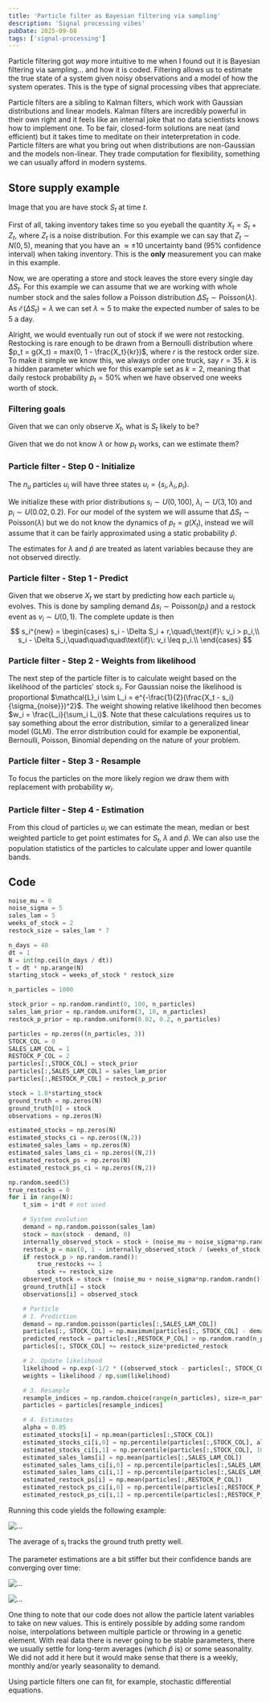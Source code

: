 ```yaml
---
title: 'Particle filter as Bayesian filtering via sampling'
description: 'Signal processing vibes'
pubDate: 2025-09-08
tags: ['signal-processing']
---
```


Particle filtering got *way* more intuitive to me when I found out it is Bayesian filtering via sampling... and how it is coded.
Filtering allows us to estimate the true state of a system given noisy observations and a model of how the system operates.
This is the type of signal processing vibes that appreciate.

Particle filters are a sibling to Kalman filters, which work with Gaussian distributions and linear models.
Kalman filters are incredibly powerful in their own right and it feels like an internal joke that no data scientists knows how to implement one.
To be fair, closed-form solutions are neat (and efficient) but it takes time to meditate on their inteterpretation in code.
Particle filters are what you bring out when distributions are non-Gaussian and the models non-linear.
They trade computation for flexibility, something we can usually afford in modern systems.

## Store supply example

Image that you are have stock $S_t$ at time $t$.

First of all, taking inventory takes time so you eyeball the quantity $X_t = S_t + Z_t$, where $Z_t$ is a noise distribution.
For this example we can say that $Z_t \sim N(0, 5)$, meaning that you have an $\approx \pm 10$ uncertainty band (95% confidence interval) when taking inventory.
This is the **only** measurement you can make in this example.

Now, we are operating a store and stock leaves the store every single day $\Delta S_t$.
For this example we can assume that we are working with whole number stock and the sales follow a Poisson distribution $\Delta S_t \sim \text{Poisson}(\lambda)$.
As $\mathcal{E}(\Delta S_t) = \lambda$ we can set $\lambda = 5$ to make the expected number of sales to be 5 a day.

Alright, we would eventually run out of stock if we were not restocking.
Restocking is rare enough to be drawn from a Bernoulli distribution where $p_t = g(X_t) = max(0, 1 - \frac{X_t}{kr})$,
where $r$ is the restock order size. To make it simple we know this, we always order one truck, say $r = 35$.
$k$ is a hidden parameter which we for this example set as $k = 2$, meaning that daily restock probability $p_t = 50\%$ 
when we have observed one weeks worth of stock.

### Filtering goals

Given that we can only observe $X_t$, what is $S_t$ likely to be?

Given that we do not know $\lambda$ or how $p_t$ works, can we estimate them?

### Particle filter - Step 0 - Initialize
The $n_u$ particles $u_i$ will have three states $u_i = \{s_i, \lambda_i, p_i\}$.

We initialize these with prior distributions $s_i \sim U(0, 100)$, $\lambda_i \sim U(3, 10)$ and $p_i \sim U(0.02, 0.2)$.
For our model of the system we will assume that $\Delta S_t \sim \text{Poisson}(\lambda)$ but we do not know the dynamics of $p_t = g(X_t)$,
instead we will assume that it can be fairly approximated using a static probability $\hat{p}$.

The estimates for $\lambda$ and $\hat{p}$ are treated as latent variables because they are not observed directly.

### Particle filter - Step 1 - Predict

Given that we observe $X_t$ we start by predicting how each particle $u_i$ evolves.
This is done by sampling demand $\Delta s_i \sim \text{Poisson}(p_i)$ and a restock event as $v_i \sim U(0,1)$.
The complete update is then
$$
s_i^{new} = \begin{cases}
s_i - \Delta S_i + r,\quad\;\text{if}\: v_i > p_i,\\
s_i - \Delta S_i,\quad\quad\quad\text{if}\: v_i \leq p_i.\\
\end{cases}
$$

### Particle filter - Step 2 - Weights from likelihood

The next step of the particle filter is to calculate weight based on the likelihood of the particles' stock $s_i$.
For Gaussian noise the likelihood is proportional $\mathcal{L}_i \sim L_i = e^{-\frac{1}{2}(\frac{X_t - s_i}{\sigma_{noise}})^2}$.
The weight showing relative likelihood then becomes $w_i = \frac{L_i}{\sum_i L_i}$.
Note that these calculations requires us to say something about the error distribution, similar to a generalized linear model (GLM).
The error distribution could for example be exponential, Bernoulli, Poisson, Binomial depending on the nature of your problem.

### Particle filter - Step 3 - Resample

To focus the particles on the more likely region we draw them with replacement with probability $w_i$.

### Particle filter - Step 4 - Estimation

From this cloud of particles $u_i$ we can estimate the mean, median or best weighted particle to get point estimates for $S_t$, $\lambda$ and $\hat{p}$.
We can also use the population statistics of the particles to calculate upper and lower quantile bands.

## Code

```python
noise_mu = 0
noise_sigma = 5
sales_lam = 5
weeks_of_stock = 2
restock_size = sales_lam * 7

n_days = 40
dt = 1
N = int(np.ceil(n_days / dt))
t = dt * np.arange(N)
starting_stock = weeks_of_stock * restock_size

n_particles = 1000

stock_prior = np.random.randint(0, 100, n_particles)
sales_lam_prior = np.random.uniform(3, 10, n_particles)
restock_p_prior = np.random.uniform(0.02, 0.2, n_particles)

particles = np.zeros((n_particles, 3))
STOCK_COL = 0
SALES_LAM_COL = 1
RESTOCK_P_COL = 2
particles[:,STOCK_COL] = stock_prior
particles[:,SALES_LAM_COL] = sales_lam_prior
particles[:,RESTOCK_P_COL] = restock_p_prior

stock = 1.0*starting_stock
ground_truth = np.zeros(N)
ground_truth[0] = stock
observations = np.zeros(N)

estimated_stocks = np.zeros(N)
estimated_stocks_ci = np.zeros((N,2))
estimated_sales_lams = np.zeros(N)
estimated_sales_lams_ci = np.zeros((N,2))
estimated_restock_ps = np.zeros(N)
estimated_restock_ps_ci = np.zeros((N,2))

np.random.seed(5)
true_restocks = 0
for i in range(N):
    t_sim = i*dt # not used

    # System evolution
    demand = np.random.poisson(sales_lam)
    stock = max(stock - demand, 0)
    internally_observed_stock = stock + (noise_mu + noise_sigma*np.random.randn())
    restock_p = max(0, 1 - internally_observed_stock / (weeks_of_stock * restock_size))
    if restock_p > np.random.rand():
        true_restocks += 1
        stock += restock_size
    observed_stock = stock + (noise_mu + noise_sigma*np.random.randn())
    ground_truth[i] = stock
    observations[i] = observed_stock

    # Particle
    # 1. Prediction
    demand = np.random.poisson(particles[:,SALES_LAM_COL])
    particles[:, STOCK_COL] = np.maximum(particles[:, STOCK_COL] - demand, 0)
    predicted_restock = particles[:,RESTOCK_P_COL] > np.random.rand(n_particles)
    particles[:, STOCK_COL] += restock_size*predicted_restock

    # 2. Update likelihood
    likelihood = np.exp(-1/2 * ((observed_stock - particles[:, STOCK_COL]) / noise_sigma)**2)
    weights = likelihood / np.sum(likelihood)

    # 3. Resample
    resample_indices = np.random.choice(range(n_particles), size=n_particles, p=weights)
    particles = particles[resample_indices]

    # 4. Estimates
    alpha = 0.05
    estimated_stocks[i] = np.mean(particles[:,STOCK_COL])
    estimated_stocks_ci[i,0] = np.percentile(particles[:,STOCK_COL], alpha/2)
    estimated_stocks_ci[i,1] = np.percentile(particles[:,STOCK_COL], 100-alpha/2)
    estimated_sales_lams[i] = np.mean(particles[:,SALES_LAM_COL])
    estimated_sales_lams_ci[i,0] = np.percentile(particles[:,SALES_LAM_COL], alpha/2)
    estimated_sales_lams_ci[i,1] = np.percentile(particles[:,SALES_LAM_COL], 100-alpha/2)
    estimated_restock_ps[i] = np.mean(particles[:,RESTOCK_P_COL])
    estimated_restock_ps_ci[i,0] = np.percentile(particles[:,RESTOCK_P_COL], alpha/2)
    estimated_restock_ps_ci[i,1] = np.percentile(particles[:,RESTOCK_P_COL], 100-alpha/2)
```

Running this code yields the following example:

![...](/images/particles/particles_1.png)

The average of $s_i$ tracks the ground truth pretty well.

The parameter estimations are a bit stiffer but their confidence bands are converging over time:

![...](/images/particles/particles_2.png)

![...](/images/particles/particles_3.png)

One thing to note that our code does not allow the particle latent variables to take on new values.
This is entirely possible by adding some random noise, interpolations between multiple particle or throwing in a genetic element.
With real data there is never going to be stable parameters, there we usually settle for long-term averages (which $\hat{p}$ is) or some seasonality.
We did not add it here but it would make sense that there is a weekly, monthly and/or yearly seasonality to demand.

Using particle filters one can fit, for example, stochastic differential equations.